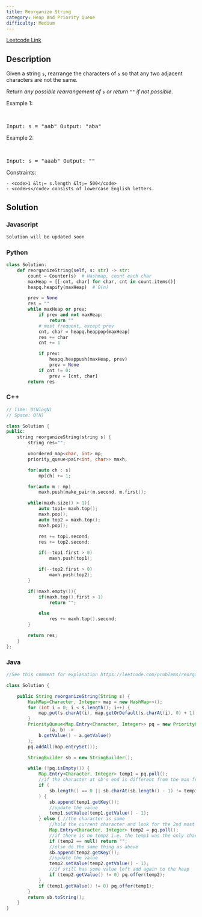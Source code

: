 ```yaml
---
title: Reorganize String
category: Heap And Priority Queue
difficulty: Medium
---
```


<Callout>

[Leetcode Link](https://leetcode.com/problems/reorganize-string)

</Callout>

## Description

Given a string <code>s</code>, rearrange the characters of <code>s</code> so that any two adjacent characters are not the same.

Return _any possible rearrangement of_ <code>s</code> _or return_ <code>&quot;&quot;</code> _if not possible_.

Example 1:

<br />
<pre className="overflow-x-auto">Input: s = "aab" Output: "aba"</pre>

Example 2:

<br />
<pre className="overflow-x-auto">Input: s = "aaab" Output: ""</pre>
Constraints:

    - <code>1 &lt;= s.length &lt;= 500</code>
    - <code>s</code> consists of lowercase English letters.

## Solution

### Javascript

```javascript
Solution will be updated soon
```

### Python

```python
class Solution:
    def reorganizeString(self, s: str) -> str:
        count = Counter(s)  # Hashmap, count each char
        maxHeap = [[-cnt, char] for char, cnt in count.items()]
        heapq.heapify(maxHeap)  # O(n)

        prev = None
        res = ""
        while maxHeap or prev:
            if prev and not maxHeap:
                return ""
            # most frequent, except prev
            cnt, char = heapq.heappop(maxHeap)
            res += char
            cnt += 1

            if prev:
                heapq.heappush(maxHeap, prev)
                prev = None
            if cnt != 0:
                prev = [cnt, char]
        return res

```

### C++

```cpp
// Time: O(NlogN)
// Space: O(N)

class Solution {
public:
    string reorganizeString(string s) {
        string res="";

        unordered_map<char, int> mp;
        priority_queue<pair<int, char>> maxh;

        for(auto ch : s)
            mp[ch] += 1;

        for(auto m : mp)
            maxh.push(make_pair(m.second, m.first));

        while(maxh.size() > 1){
            auto top1= maxh.top();
            maxh.pop();
            auto top2 = maxh.top();
            maxh.pop();

            res += top1.second;
            res += top2.second;

            if(--top1.first > 0)
                maxh.push(top1);

            if(--top2.first > 0)
                maxh.push(top2);
        }

        if(!maxh.empty()){
            if(maxh.top().first > 1)
                return "";

            else
                res += maxh.top().second;
        }

        return res;
    }
};

```

### Java

```java
//See this comment for explanation https://leetcode.com/problems/reorganize-string/discuss/113440/Java-solution-PriorityQueue/211009

class Solution {

    public String reorganizeString(String s) {
        HashMap<Character, Integer> map = new HashMap<>();
        for (int i = 0; i < s.length(); i++) {
            map.put(s.charAt(i), map.getOrDefault(s.charAt(i), 0) + 1);
        }
        PriorityQueue<Map.Entry<Character, Integer>> pq = new PriorityQueue<>(
                (a, b) ->
            b.getValue() - a.getValue()
        );
        pq.addAll(map.entrySet());

        StringBuilder sb = new StringBuilder();

        while (!pq.isEmpty()) {
            Map.Entry<Character, Integer> temp1 = pq.poll();
            //if the character at sb's end is different from the max frequency character or the string is empty
            if (
                sb.length() == 0 || sb.charAt(sb.length() - 1) != temp1.getKey()
            ) {
                sb.append(temp1.getKey());
                //update the value
                temp1.setValue(temp1.getValue() - 1);
            } else { //the character is same
                //hold the current character and look for the 2nd most frequent character
                Map.Entry<Character, Integer> temp2 = pq.poll();
                //if there is no temp2 i.e. the temp1 was the only character in the heap then there is no way to avoid adjacent duplicate values
                if (temp2 == null) return "";
                //else do the same thing as above
                sb.append(temp2.getKey());
                //update the value
                temp2.setValue(temp2.getValue() - 1);
                //if still has some value left add again to the heap
                if (temp2.getValue() != 0) pq.offer(temp2);
            }
            if (temp1.getValue() != 0) pq.offer(temp1);
        }
        return sb.toString();
    }
}

```
